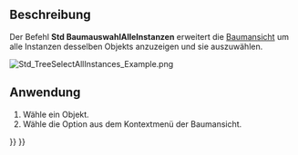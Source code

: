 <languages/>

{{Docnav
|[[Part_SelectFilter/de|Part Auswahlfilter]]
|[[Std_ToggleFreeze/de|Std EnfrierenUmschalten]]
|[[Std_Base/de|Std Basis]]
|IconL=Part_SelectFilter.svg
|IconR=Std_ToggleFreeze.svg
|IconC=Freecad.svg
}}

{{GuiCommand/de
|Name=Std TreeSelectAllInstances
|Name/de=Std BaumauswahlAlleInstanzen
|Workbenches=Alle
}}

<span id="Description"></span>
==Beschreibung==

Der Befehl '''Std BaumauswahlAlleInstanzen''' erweitert die [[Tree_view/de|Baumansicht]] um alle Instanzen desselben Objekts anzuzeigen und sie auszuwählen.

[[Image:Std_TreeSelectAllInstances_Example.png]]
{{Caption|3 Instanzen derselben [[Part_Box/de|Part Quader]], benutzt in 3 [[Part_Cut/de|Part Differenz]] Operationen, gewählt mit diesem Befehl}}

<span id="Usage"></span>
==Anwendung==

# Wähle ein Objekt.
# Wähle die Option {{MenuCommand|[[Image:Std_TreeSelectAllInstances.svg|16px]] Wähle alle Instanzen}} aus dem Kontextmenü der Baumansicht.


{{Docnav
|[[Part_SelectFilter/de|Part Auswahlfilter]]
|[[Std_ToggleFreeze/de|Std EinfrierenUmschalten]]
|[[Std_Base/de|Std Basis]]
|IconL=Part_SelectFilter.svg
|IconR=Std_ToggleFreeze.svg
|IconC=Freecad.svg
}}

{{Std_Base_navi{{#translation:}}}}
{{Userdocnavi{{#translation:}}}}